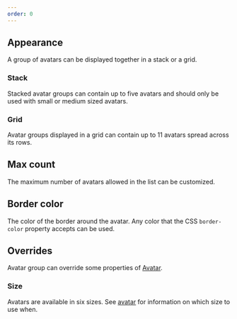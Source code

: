 ```yaml
---
order: 0
---
```



## Appearance

A group of avatars can be displayed together in a stack or a grid.

### Stack

Stacked avatar groups can contain up to five avatars and should only be used with small or medium sized avatars.

<Example Component={AvatarGroupStack} componentName="@atlaskit/avatar-group" />

### Grid

Avatar groups displayed in a grid can contain up to 11 avatars spread across its rows.

<Example Component={AvatarGroupGrid} componentName="@atlaskit/avatar-group" />

## Max count

The maximum number of avatars allowed in the list can be customized.

<Example
	Component={AvatarGroupMaxCount}
	componentName="@atlaskit/avatar-group"
/>

## Border color

The color of the border around the avatar. Any color that the CSS `border-color` property accepts can be used.

<Example
	Component={AvatarGroupBorderColor}
	componentName="@atlaskit/avatar-group"
/>

## Overrides

Avatar group can override some properties of [Avatar](/components/avatar).

### Size

Avatars are available in six sizes. See [avatar](/components/avatar) for information on which size to use when.

<Example Component={AvatarGroupSize} componentName="@atlaskit/avatar-group" />
